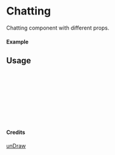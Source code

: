 
<Meta of={Chatting} title="unDraw/Chatting" />

# Chatting

Chatting component with different props.

#### Example

<Canvas of={Chatting.Primary} />

## Usage

```ts
import { Chatting } from "yadl-ui";

const Example = () => {
  return (
      <Chatting />
  );
};

export default Example;
```

#### Credits
[unDraw](https://undraw.co/illustrations)
